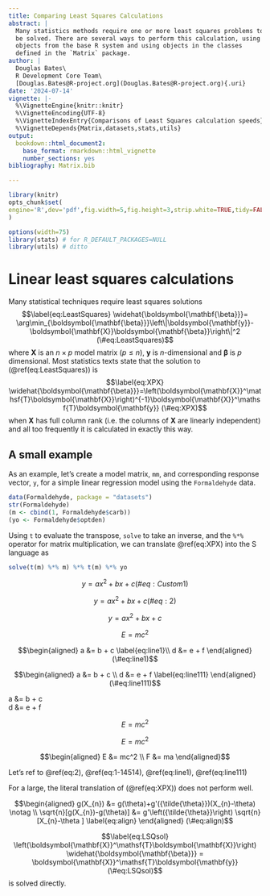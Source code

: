 ```yaml
---
title: Comparing Least Squares Calculations
abstract: |
  Many statistics methods require one or more least squares problems to
  be solved. There are several ways to perform this calculation, using
  objects from the base R system and using objects in the classes
  defined in the `Matrix` package.
author: |
  Douglas Bates\
  R Development Core Team\
  [Douglas.Bates@R-project.org](Douglas.Bates@R-project.org){.uri}
date: '2024-07-14'
vignette: |-
  %\VignetteEngine{knitr::knitr}
  %\VignetteEncoding{UTF-8}
  %\VignetteIndexEntry{Comparisons of Least Squares calculation speeds}
  %\VignetteDepends{Matrix,datasets,stats,utils}
output:
  bookdown::html_document2:
    base_format: rmarkdown::html_vignette
    number_sections: yes
bibliography: Matrix.bib

---
```


::: article
``` r
library(knitr)
opts_chunk$set(
engine='R',dev='pdf',fig.width=5,fig.height=3,strip.white=TRUE,tidy=FALSE
)
```

``` r
options(width=75)
library(stats) # for R_DEFAULT_PACKAGES=NULL
library(utils) # ditto
```

# Linear least squares calculations {#sec:LeastSquares}

Many statistical techniques require least squares solutions
$$\label{eq:LeastSquares}
  \widehat{\boldsymbol{\mathbf{\beta}}}=
  \arg\min_{\boldsymbol{\mathbf{\beta}}}\left\|\boldsymbol{\mathbf{y}}-\boldsymbol{\mathbf{X}}\boldsymbol{\mathbf{\beta}}\right\|^2   (\#eq:LeastSquares)$$
where $\boldsymbol{\mathbf{X}}$ is an $n\times p$ model matrix
($p\leq n$), $\boldsymbol{\mathbf{y}}$ is $n$-dimensional and
$\boldsymbol{\mathbf{\beta}}$ is $p$ dimensional. Most statistics texts
state that the solution to (\@ref(eq:LeastSquares)) is
$$\label{eq:XPX}
  \widehat{\boldsymbol{\mathbf{\beta}}}=\left(\boldsymbol{\mathbf{X}}^\mathsf{T}\boldsymbol{\mathbf{X}}\right)^{-1}\boldsymbol{\mathbf{X}}^\mathsf{T}\boldsymbol{\mathbf{y}}   (\#eq:XPX)$$
when $\boldsymbol{\mathbf{X}}$ has full column rank (i.e. the columns of
$\boldsymbol{\mathbf{X}}$ are linearly independent) and all too
frequently it is calculated in exactly this way.

## A small example {#sec:smallLSQ}

As an example, let's create a model matrix, `mm`, and corresponding
response vector, `y`, for a simple linear regression model using the
`Formaldehyde` data.

``` r
data(Formaldehyde, package = "datasets")
str(Formaldehyde)
(m <- cbind(1, Formaldehyde$carb))
(yo <- Formaldehyde$optden)
```

Using `t` to evaluate the transpose, `solve` to take an inverse, and the
`%*%` operator for matrix multiplication, we can translate \@ref(eq:XPX)
into the [S]{.sans-serif} language as

``` r
solve(t(m) %*% m) %*% t(m) %*% yo
```

$$\label{eq:Custom1}
  y = ax^2 + bx + c   (\#eq:Custom1)$$

$$\label{eq:2}
  y = ax^2 + bx + c   (\#eq:2)$$

$$y = ax^2 + bx + c$$

$$E = mc^2 \tag{1-14514}$$

$$\begin{aligned}
a &= b + c \label{eq:line1}\\
d &= e + f
\end{aligned}   (\#eq:line1)$$

$$\begin{aligned}
a &= b + c \\
d &= e + f \label{eq:line111}
\end{aligned}   (\#eq:line111)$$

::: aligned
a &= b + c\
d &= e + f []{#eq:alignedxd label="eq:alignedxd"}
:::

$$E = mc^2$$

$$E = mc^2 \nonumber$$

$$\begin{aligned}
E &= mc^2 \\
F &= ma
\end{aligned}$$

Let's ref to \@ref(eq:2), \@ref(eq:1-14514), \@ref(eq:line1),
\@ref(eq:line111)

For a large, the literal translation of (\@ref(eq:XPX)) does not perform
well.

$$\begin{aligned}
g(X_{n}) &= g(\theta)+g'({\tilde{\theta}})(X_{n}-\theta) \notag \\
\sqrt{n}[g(X_{n})-g(\theta)] &= g'\left({\tilde{\theta}}\right)
  \sqrt{n}[X_{n}-\theta ] \label{eq:align}
\end{aligned}   (\#eq:align)$$

$$\label{eq:LSQsol}
  \left(\boldsymbol{\mathbf{X}}^\mathsf{T}\boldsymbol{\mathbf{X}}\right) \widehat{\boldsymbol{\mathbf{\beta}}} = \boldsymbol{\mathbf{X}}^\mathsf{T}\boldsymbol{\mathbf{y}}   (\#eq:LSQsol)$$
is solved directly.
:::
